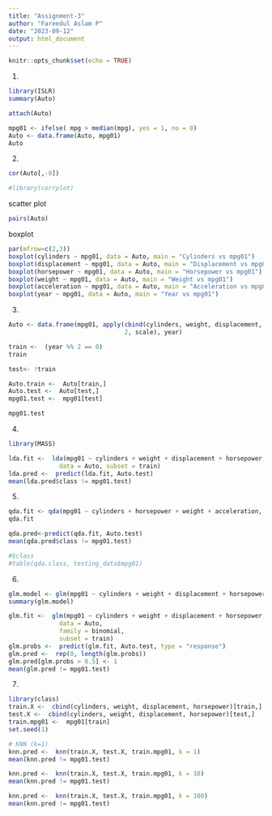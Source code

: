 ---
title: "Assignment-3"
author: "Fareedul Aslam P"
date: "2023-09-12"
output: html_document
---

```{r setup, include=FALSE}
knitr::opts_chunk$set(echo = TRUE)
```
1.
```{r}
library(ISLR)
summary(Auto)
```
```{r}
attach(Auto)
```

```{r}
mpg01 <- ifelse( mpg > median(mpg), yes = 1, no = 0)
Auto <- data.frame(Auto, mpg01)
Auto
```
2.
```{r}
cor(Auto[,-9])
```
```{r}
#library(corrplot)
```
scatter plot
```{r}
pairs(Auto)
```
boxplot
```{r}
par(mfrow=c(2,3))
boxplot(cylinders ~ mpg01, data = Auto, main = "Cylinders vs mpg01")
boxplot(displacement ~ mpg01, data = Auto, main = "Displacement vs mpg01")
boxplot(horsepower ~ mpg01, data = Auto, main = "Horsepower vs mpg01")
boxplot(weight ~ mpg01, data = Auto, main = "Weight vs mpg01")
boxplot(acceleration ~ mpg01, data = Auto, main = "Acceleration vs mpg01")
boxplot(year ~ mpg01, data = Auto, main = "Year vs mpg01")
```

3.
```{r}
Auto <- data.frame(mpg01, apply(cbind(cylinders, weight, displacement, horsepower, acceleration), 
                                2, scale), year)

```
```{r}
train <-  (year %% 2 == 0)
train
```
```{r}
test<- !train
```
```{r}
Auto.train <-  Auto[train,]
Auto.test <-  Auto[test,]
mpg01.test <-  mpg01[test]

```
```{r}
mpg01.test
```
4.
```{r}
library(MASS)
```
```{r}
lda.fit <-  lda(mpg01 ~ cylinders + weight + displacement + horsepower,
              data = Auto, subset = train)
lda.pred <-  predict(lda.fit, Auto.test)
mean(lda.pred$class != mpg01.test)
```
5.
```{r}
qda.fit <- qda(mpg01 ~ cylinders + horsepower + weight + acceleration, data=Auto, subset = train)
qda.fit
```
```{r}
qda.pred<-predict(qda.fit, Auto.test)
mean(qda.pred$class != mpg01.test)

#$class
#table(qda.class, testing_data$mpg01)
```
6.
```{r}
glm.model <- glm(mpg01 ~ cylinders + weight + displacement + horsepower, data = Auto,subset=train, family = binomial)
summary(glm.model)
```
```{r}
glm.fit <-  glm(mpg01 ~ cylinders + weight + displacement + horsepower,
              data = Auto,
              family = binomial,
              subset = train)
glm.probs <-  predict(glm.fit, Auto.test, type = "response")
glm.pred <-  rep(0, length(glm.probs))
glm.pred[glm.probs > 0.5] <- 1
mean(glm.pred != mpg01.test)
```
7.
```{r}
library(class)
train.X <-  cbind(cylinders, weight, displacement, horsepower)[train,]
test.X <-  cbind(cylinders, weight, displacement, horsepower)[test,]
train.mpg01 <-  mpg01[train]
set.seed(1)

# KNN (k=1)
knn.pred <-  knn(train.X, test.X, train.mpg01, k = 1)
mean(knn.pred != mpg01.test)
```
```{r}
knn.pred <-  knn(train.X, test.X, train.mpg01, k = 10)
mean(knn.pred != mpg01.test)
```
```{r}
knn.pred <-  knn(train.X, test.X, train.mpg01, k = 100)
mean(knn.pred != mpg01.test)
```




